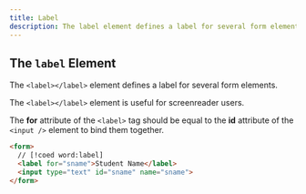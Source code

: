```yaml
---
title: Label
description: The label element defines a label for several form elements.
---
```


## The `label` Element

The `<label></label>` element defines a label for several form elements.

The `<label></label>` element is useful for screenreader users.

The **for** attribute of the `<label>` tag should be equal to the **id** attribute of the `<input />` element to bind them together.

```html
<form>
  // [!coed word:label]
  <label for="sname">Student Name</label>
  <input type="text" id="sname" name="sname">
</form>
```
